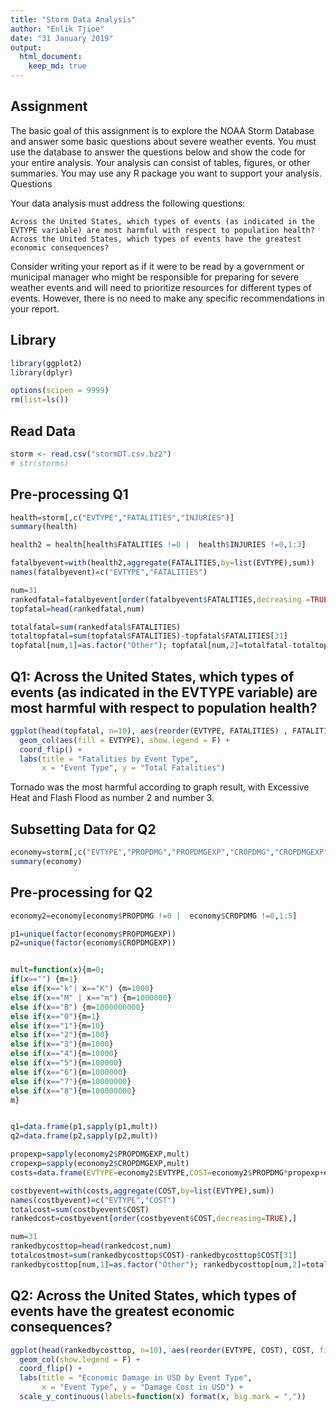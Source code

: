 ```yaml
---
title: "Storm Data Analysis"
author: "Enlik Tjioe"
date: "31 January 2019"
output: 
  html_document:
    keep_md: true
---
```


## Assignment
The basic goal of this assignment is to explore the NOAA Storm Database and answer some basic questions about severe weather events. You must use the database to answer the questions below and show the code for your entire analysis. Your analysis can consist of tables, figures, or other summaries. You may use any R package you want to support your analysis.
Questions

Your data analysis must address the following questions:

    Across the United States, which types of events (as indicated in the EVTYPE variable) are most harmful with respect to population health?
    Across the United States, which types of events have the greatest economic consequences?

Consider writing your report as if it were to be read by a government or municipal manager who might be responsible for preparing for severe weather events and will need to prioritize resources for different types of events. However, there is no need to make any specific recommendations in your report.

## Library
```r
library(ggplot2)
library(dplyr)

options(scipen = 9999)
rm(list=ls())
```

## Read Data
```r
storm <- read.csv("stormDT.csv.bz2")
# str(storms)
```

## Pre-processing Q1
```r
health=storm[,c("EVTYPE","FATALITIES","INJURIES")]
summary(health)

health2 = health[health$FATALITIES !=0 |  health$INJURIES !=0,1:3]

fatalbyevent=with(health2,aggregate(FATALITIES,by=list(EVTYPE),sum))
names(fatalbyevent)=c("EVTYPE","FATALITIES")

num=31
rankedfatal=fatalbyevent[order(fatalbyevent$FATALITIES,decreasing =TRUE),]
topfatal=head(rankedfatal,num)

totalfatal=sum(rankedfatal$FATALITIES)
totaltopfatal=sum(topfatal$FATALITIES)-topfatal$FATALITIES[31]
topfatal[num,1]=as.factor("Other"); topfatal[num,2]=totalfatal-totaltopfatal

```

## Q1: Across the United States, which types of events (as indicated in the EVTYPE variable) are most harmful with respect to population health?
```r
ggplot(head(topfatal, n=10), aes(reorder(EVTYPE, FATALITIES) , FATALITIES)) +
  geom_col(aes(fill = EVTYPE), show.legend = F) +
  coord_flip() +
  labs(title = "Fatalities by Event Type", 
       x = "Event Type", y = "Total Fatalities")
```
Tornado was the most harmful according to graph result, with Excessive Heat and Flash Flood as number 2 and number 3.


## Subsetting Data for Q2
```r
economy=storm[,c("EVTYPE","PROPDMG","PROPDMGEXP","CROPDMG","CROPDMGEXP")]
summary(economy)
```

## Pre-processing for Q2
```r
economy2=economy[economy$PROPDMG !=0 |  economy$CROPDMG !=0,1:5]

p1=unique(factor(economy$PROPDMGEXP))
p2=unique(factor(economy$CROPDMGEXP))


mult=function(x){m=0; 
if(x=="") {m=1}
else if(x=="k"| x=="K") {m=1000} 
else if(x=="M" | x=="m") {m=1000000} 
else if(x=="B") {m=1000000000} 
else if(x=="0"){m=1}
else if(x=="1"){m=10}
else if(x=="2"){m=100}
else if(x=="3"){m=1000}
else if(x=="4"){m=10000}
else if(x=="5"){m=100000}
else if(x=="6"){m=1000000}
else if(x=="7"){m=10000000}
else if(x=="8"){m=100000000}
m}


q1=data.frame(p1,sapply(p1,mult))
q2=data.frame(p2,sapply(p2,mult))

propexp=sapply(economy2$PROPDMGEXP,mult)
cropexp=sapply(economy2$CROPDMGEXP,mult)
costs=data.frame(EVTYPE=economy2$EVTYPE,COST=economy2$PROPDMG*propexp+economy2$CROPDMG*cropexp)

costbyevent=with(costs,aggregate(COST,by=list(EVTYPE),sum))
names(costbyevent)=c("EVTYPE","COST")
totalcost=sum(costbyevent$COST)
rankedcost=costbyevent[order(costbyevent$COST,decreasing=TRUE),]

num=31
rankedbycosttop=head(rankedcost,num)
totalcostmost=sum(rankedbycosttop$COST)-rankedbycosttop$COST[31]
rankedbycosttop[num,1]=as.factor("Other"); rankedbycosttop[num,2]=totalcost-totalcostmost
```


## Q2: Across the United States, which types of events have the greatest economic consequences?
```r
ggplot(head(rankedbycosttop, n=10), aes(reorder(EVTYPE, COST), COST, fill = EVTYPE)) +
  geom_col(show.legend = F) +
  coord_flip() +
  labs(title = "Economic Damage in USD by Event Type", 
       x = "Event Type", y = "Damage Cost in USD") +
  scale_y_continuous(labels=function(x) format(x, big.mark = ","))
```


